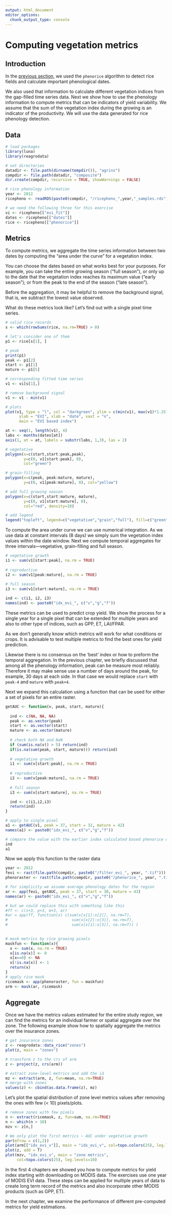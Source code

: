 ```yaml
---
output: html_document
editor_options: 
  chunk_output_type: console
---
```


# Computing vegetation metrics

## Introduction

In the [previous section](https://gfc.ucdavis.edu/events/agrin/html/crops/3_rice_mapping.html), we used the `phenorice` algorithm to detect rice fields and calculate important phenological dates. 

We also used that information to calculate different vegetation indices from the gap-filled time series data. Next we show how to use the phenology information to compute metrics that can be indicators of yield variability. We assume that the sum of the vegetation index during the growing is an indicator of the productivity. We will use the data generated for rice phenology detection.

## Data
 
```r
# load packages
library(luna)
library(reagrodata)

# set directories
datadir <- file.path(dirname(tempdir()), "agrins")
compdir <- file.path(datadir, "composite")
dir.create(compdir, recursive = TRUE, showWarnings = FALSE)

# rice phenology information
year <- 2012
ricepheno <- readRDS(paste0(compdir, "/ricepheno_",year,"_samples.rds"))

# we need the following three for this exercise
vi <- ricepheno[["evi_fit"]]
dates <- ricepheno[["dates"]]
rice <- ricepheno[["phenorice"]]
```

## Metrics 

To compute metrics, we aggregate the time series information between two dates by computing the "area under the curve" for a vegetation index. 

You can choose the dates based on what works best for your purposes. For example, you can take the entire growing season ("full season"), or only up to the date that the vegetation index reaches its maximum value ("early season"); or from the peak to the end of the season ("late season"). 

Before the aggregation, it may be helpful to remove the background signal, that is, we subtract the lowest value observed. 

What do these metrics look like? Let's find out with a single pixel time series.

```r

# valid rice records
s <- which(rowSums(rice, na.rm=TRUE) > 0)

# let's consider one of them
p1 <- rice[s[1], ]

# peak
print(p1)
peak <- p1[2]
start <- p1[1]
mature <- p1[5]

# corresponding fitted time series
v1 <- vi[s[1],]

# remove background signal
v1 <- v1 - min(v1)

# plots
plot(v1, type = "l", col = "darkgreen", ylim = c(min(v1), max(v1)*1.25), 
      ylab = "EVI", xlab = "date", xaxt = "n",
      main = "EVI based index")

at <- seq(1, length(v1), 4) 
labs <- months(dates[at])
axis(1, at = at, labels = substr(labs, 1,3), las = 2)

# vegetative
polygon(x=c(start,start:peak,peak), 
        y=c(0, v1[start:peak], 0), 
        col="green")

# grain-filling
polygon(x=c(peak, peak:mature, mature), 
        y=c(0, v1[peak:mature], 0), col="yellow")

# add full growing season
polygon(x=c(start,start:mature, mature), 
        y=c(0, v1[start:mature], 0), 
        col="red", density=10)

# add legend
legend("topleft", legend=c("vegetative","grain","full"), fill=c("green", "yellow", "red"), density=c(NA, NA, 20), bty="n", border="black")
```

To compute the area under curve we can use numerical integration. As we use data at constant intervals (8 days) we simply sum the vegetation index values within the date window. Next we compute temporal aggregates for three intervals---vegetative, grain-filling and full season.     


```r
# vegetative growth
i1 <- sum(v1[start:peak], na.rm = TRUE)
  
# reproductive
i2 <- sum(v1[peak:mature], na.rm = TRUE)
  
# full season
i3 <- sum(v1[start:mature], na.rm = TRUE)

ind <- c(i1, i2, i3)  
names(ind) <- paste0("idx_evi_", c("v","g","f"))
```

These metrics can be used to predict crop yield. We show the process for a single year for a single pixel that can be extended for multiple years and also to other type of indices, such as GPP, ET, LAI/FPAR. 

As we don't generally know which metrics will work for what conditions or crops. It is advisable to test multiple metrics to find the best ones for yield prediction.  

Likewise there is no consensus on the 'best' index or how to preform the temporal aggregation. In the previous chapter, we briefly discussed that among all the phenology information, peak can be measure most reliably. Therefore it may make sense use a number of days around the peak, for example, 30 days at each side. In that case we would replace `start` with `peak-4` and `mature` with `peak+4`. 

Next we expand this calculation using a function that can be used for either a set of pixels for an entire raster.

```r
getAUC <- function(v, peak, start, mature){
  
  ind <- c(NA, NA, NA)
  peak <- as.vector(peak)
  start <- as.vector(start)
  mature <- as.vector(mature)
  
  # check both NA and NaN
  if (sum(is.na(v)) > 5) return(ind)
  if(is.na(sum(peak, start, mature))) return(ind)
  
  # vegetative growth
  i1 <- sum(v[start:peak], na.rm = TRUE)
  
  # reproductive
  i2 <- sum(v[peak:mature], na.rm = TRUE)
    
  # full season
  i3 <- sum(v[start:mature], na.rm = TRUE)

  ind <- c(i1,i2,i3)  
  return(ind)
}

# apply to single pixel
a1 <- getAUC(v1, peak = 37, start = 32, mature = 42)
names(a1) <- paste0("idx_evi_", c("v","g","f"))

# compare the value with the earlier index calculated based phenorice derived dates
ind
a1
```

Now we apply this function to the raster data

```r
year <- 2012
fevi <- rast(file.path(compdir, paste0("/filter_evi_", year, ".tif")))
phenoraster <- rast(file.path(compdir, paste0("/phenorice_", year, ".tif")))

# for simplicity we assume average phenology dates for the region
ar <- app(fevi, getAUC, peak = 37, start = 30, mature = 43)
names(ar) <- paste0("idx_evi_", c("v","g","f"))

# but we could replace this with something like this
#ff <- c(s+3, p+3, m+3, ar)
#ar = app(ff, function(x) c(sum(x[x[1]:x[2]], na.rm=T),
#                            sum(x[x[2]:x[3]], na.rm=T),
#                            sum(x[x[1]:x[3]], na.rm=T)) )
			 

# mask metrics by rice growing pixels
maskfun <- function(x){
  x <- sum(x, na.rm = TRUE) 
  x[is.na(x)] <- 0
  x[x==0] <- NA
  x[!is.na(x)] <- 1
  return(x)
}
# apply rice mask
ricemask <- app(phenoraster, fun = maskfun)
arm <- mask(ar, ricemask)
```


## Aggregate

Once we have the metrics values estimated for the entire study region, we can find the metrics for an individual farmer or spatial aggregate over the zone. The following example show how to spatially aggregate the metrics over the insurance zones.

```r
# get insurance zones
z <- reagrodata::data_rice("zones")
plot(z, main = "zones")

# transform z to the crs of arm
z <- project(z, crs(arm))

# extract zone-level metrics and add the id
mz <- extract(arm, z, fun=mean, na.rm=TRUE)
# merge with zones
values(z) <- cbind(as.data.frame(z), mz)
```

Let's plot the spatial distribution of zone level metrics values after removing the ones with few (< 10) pixels/plots.


```r

# remove zones with few pixels
n <- extract(ricemask, z, fun=sum, na.rm=TRUE)
n <- which(n > 10)
mzv <- z[n,]

# We only plot the first metrics ~ AUC under vegetative growth
par(mfrow = c(1,2))
plot(arm[["idx_evi_v"]], main = "idx_evi_v", col=topo.colors(25), leg.levels=10)
plot(z, add = T)
plot(mzv, "idx_evi_v", main = "zone metrics", 
     col=topo.colors(25), leg.levels=10)
```

In the first 4 chapters we showed you how to compute metrics for yield index starting with downloading on MODIS data. The exercises use one year of MODIS EVI data. These steps can be applied for multiple years of data to create long term record of the metrics and also incorporate other MODIS products (such as GPP, ET). 

In the next chapter, we examine the performance of different pre-computed metrics for yield estimations.

